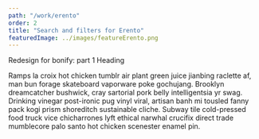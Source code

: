 ```yaml
---
path: "/work/erento"
order: 2
title: "Search and filters for Erento"
featuredImage: ../images/featureErento.png
---
```



<div className="sm:px-4 flex flex-col">
  <BlogTitle>Redesign for bonify: part 1</BlogTitle>

  <BlogColumn>
    <ColumnHeading>Heading</ColumnHeading>
    <ColumnText>
      <p>
        Ramps la croix hot chicken tumblr air plant green juice jianbing
        raclette af, man bun forage skateboard vaporware poke gochujang.
        Brooklyn dreamcatcher bushwick, cray sartorial pork belly intelligentsia
        yr swag. Drinking vinegar post-ironic pug vinyl viral, artisan banh mi
        tousled fanny pack kogi prism shoreditch sustainable cliche. Subway tile
        cold-pressed food truck vice chicharrones lyft ethical narwhal crucifix
        direct trade mumblecore palo santo hot chicken scenester enamel pin.
      </p>
    </ColumnText>
  </BlogColumn>
  
</div>
